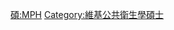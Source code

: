 {{Userbox
  |border-c = #88FF88
  |border-s = 1
  |id-c     = #88FF88
  |id-s     = 12
  |id-fc    = #000000
  |info-c   = #EEFFEE
  |info-s   = 10
  |info-fc  = #000000
  |id       = M.P.H.
  |info     = 這個用戶擁有[[:Category:維基公共衛生學碩士|公共衛生學碩士]]學位。
}}
<includeonly> [[Category:維基公共衛生學碩士|{{PAGENAME}}]] </includeonly>
<noinclude> [[Category:學位用戶框模板|碩:MPH]][[Category:維基公共衛生學碩士]] 
</noinclude>
